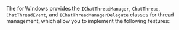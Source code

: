 <PlatformWrapper platform="windows">

The <Vg k="CHAT_SDK"/> for Windows provides the `IChatThreadManager`, `ChatThread`, `ChatThreadEvent`, and `IChatThreadManagerDelegate` classes for thread management, which allow you to implement the following features:

</PlatformWrapper>